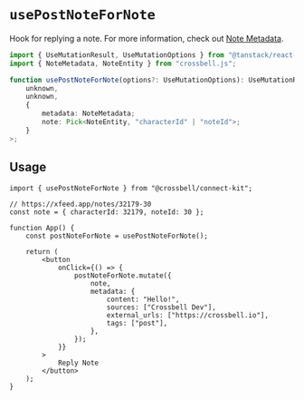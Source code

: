 # `usePostNoteForNote`

Hook for replying a note. For more information, check out [Note Metadata](https://docs.crossbell.io/docs/specs/metadata/note-metadata).

```ts
import { UseMutationResult, UseMutationOptions } from "@tanstack/react-query";
import { NoteMetadata, NoteEntity } from "crossbell.js";

function usePostNoteForNote(options?: UseMutationOptions): UseMutationResult<
	unknown,
	unknown,
	{
		metadata: NoteMetadata;
		note: Pick<NoteEntity, "characterId" | "noteId">;
	}
>;
```

## Usage

```tsx
import { usePostNoteForNote } from "@crossbell/connect-kit";

// https://xfeed.app/notes/32179-30
const note = { characterId: 32179, noteId: 30 };

function App() {
	const postNoteForNote = usePostNoteForNote();

	return (
		<button
			onClick={() => {
				postNoteForNote.mutate({
					note,
					metadata: {
						content: "Hello!",
						sources: ["Crossbell Dev"],
						external_urls: ["https://crossbell.io"],
						tags: ["post"],
					},
				});
			}}
		>
			Reply Note
		</button>
	);
}
```
